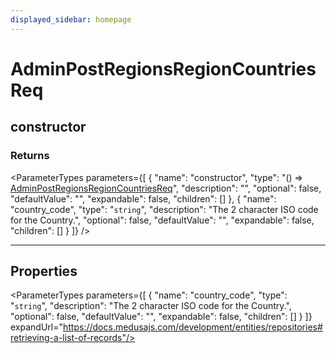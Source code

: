 ```yaml
---
displayed_sidebar: homepage
---
```



# AdminPostRegionsRegionCountriesReq

## constructor

### Returns

<ParameterTypes parameters={[
  {
    "name": "constructor",
    "type": "() => [AdminPostRegionsRegionCountriesReq](medusa.AdminPostRegionsRegionCountriesReq.mdx)",
    "description": "",
    "optional": false,
    "defaultValue": "",
    "expandable": false,
    "children": []
  },
  {
    "name": "country_code",
    "type": "`string`",
    "description": "The 2 character ISO code for the Country.",
    "optional": false,
    "defaultValue": "",
    "expandable": false,
    "children": []
  }
]} />

___

## Properties

<ParameterTypes parameters={[
  {
    "name": "country_code",
    "type": "`string`",
    "description": "The 2 character ISO code for the Country.",
    "optional": false,
    "defaultValue": "",
    "expandable": false,
    "children": []
  }
]} expandUrl="https://docs.medusajs.com/development/entities/repositories#retrieving-a-list-of-records"/>
